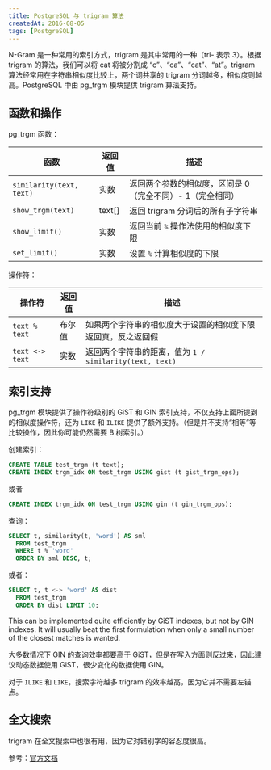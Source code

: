 ```yaml
---
title: PostgreSQL 与 trigram 算法
createdAt: 2016-08-05
tags: [PostgreSQL]
---
```


N-Gram 是一种常用的索引方式，trigram 是其中常用的一种（tri- 表示 3）。根据 trigram 的算法，我们可以将 cat 将被分割成 “c”、“ca”、“cat”、“at”。trigram 算法经常用在字符串相似度比较上，两个词共享的 trigram 分词越多，相似度则越高。PostgreSQL 中由 pg_trgm 模块提供 trigram 算法支持。

## 函数和操作

pg_trgm 函数：

| 函数                     | 返回值 | 描述                                                      |
| ------------------------ | ------ | --------------------------------------------------------- |
| `similarity(text, text)` | 实数   | 返回两个参数的相似度，区间是 0（完全不同）- 1（完全相同） |
| `show_trgm(text)`        | text[] | 返回 trigram 分词后的所有子字符串                         |
| `show_limit()`           | 实数   | 返回当前 `%` 操作法使用的相似度下限                       |
| `set_limit()`            | 实数   | 设置 `%` 计算相似度的下限                                 |

操作符：

| 操作符          | 返回值 | 描述                                                         |
| --------------- | ------ | ------------------------------------------------------------ |
| `text % text`   | 布尔值 | 如果两个字符串的相似度大于设置的相似度下限返回真，反之返回假 |
| `text <-> text` | 实数   | 返回两个字符串的距离，值为 `1 / similarity(text, text)`      |

## 索引支持

pg_trgm 模块提供了操作符级别的 GiST 和 GIN 索引支持，不仅支持上面所提到的相似度操作符，还为 `LIKE` 和 `ILIKE` 提供了额外支持。（但是并不支持“相等”等比较操作，因此你可能仍然需要 B 树索引。）

创建索引：

```sql
CREATE TABLE test_trgm (t text);
CREATE INDEX trgm_idx ON test_trgm USING gist (t gist_trgm_ops);
```

或者

```sql
CREATE INDEX trgm_idx ON test_trgm USING gin (t gin_trgm_ops);
```

查询：

```sql
SELECT t, similarity(t, 'word') AS sml
  FROM test_trgm
  WHERE t % 'word'
  ORDER BY sml DESC, t;
```

或者：

```sql
SELECT t, t <-> 'word' AS dist
  FROM test_trgm
  ORDER BY dist LIMIT 10;
```

This can be implemented quite efficiently by GiST indexes, but not by GIN indexes. It will usually beat the first formulation when only a small number of the closest matches is wanted.

大多数情况下 GIN 的查询效率都要高于 GiST，但是在写入方面则反过来，因此建议动态数据使用 GiST，很少变化的数据使用 GIN。

对于 `ILIKE` 和 `LIKE`，搜索字符越多 trigram 的效率越高，因为它并不需要左锚点。

## 全文搜索

trigram 在全文搜索中也很有用，因为它对错别字的容忍度很高。

参考：[官方文档](https://www.postgresql.org/docs/9.5/static/pgtrgm.html)
